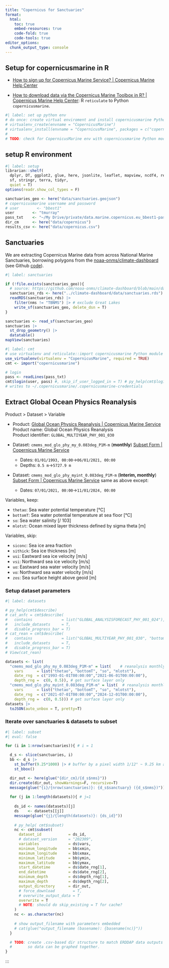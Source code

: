 ```yaml
---
title: "Copernicus for Sanctuaries"
format:
  html:
    toc: true
    embed-resources: true
    code-fold: true
    code-tools: true    
editor_options: 
  chunk_output_type: console
---
```


## Setup for copernicusmarine in R

-   [How to sign up for Copernicus Marine Service? | Copernicus Marine Help Center](https://help.marine.copernicus.eu/en/articles/4220332-how-to-sign-up-for-copernicus-marine-service)

-   [How to download data via the Copernicus Marine Toolbox in R? \| Copernicus Marine Help Center](https://help.marine.copernicus.eu/en/articles/8638253-how-to-download-data-via-the-copernicus-marine-toolbox-in-r#h_c480a903fd): R `reticulate` to Python `copernicusmarine`.

```r
#| label: set up python env
# do once: create virtual enviroment and install copernicusmarine Python module
# virtualenv_create(envname = "CopernicusMarine")
# virtualenv_install(envname = "CopernicusMarine", packages = c("copernicusmarine"))
# 
# TODO: check for CopernicusMarine env with copernicusmarine Python module
```

## setup R environment
```r
#| label: setup
librarian::shelf(
  dplyr, DT, ggplot2, glue, here, jsonlite, leaflet, mapview, ncdf4, readr, reticulate, 
  sf, stringr, terra, tidyr,
  quiet = T)
options(readr.show_col_types = F)

sanctuaries_geo <- here("data/sanctuaries.geojson")
# copernicusmarine username and password
# user        <- "bbest1"
user        <- "tmurray"
pass_txt    <- "~/My Drive/private/data.marine.copernicus.eu_bbest1-password.txt"
dir_cm      <- here("data/copernicus")
results_csv <- here("data/copernicus.csv")
```

## Sanctuaries

We are extracting Copernicus Marine data from across National Marine Sanctuaries, borrowing polygons from the [noaa-onms/climate-dashboard](https://github.com/noaa-onms/climate-dashboard) (see Github [code](https://noaa-onms.github.io/climate-dashboard/)).

```r
#| label: sanctuaries

if (!file.exists(sanctuaries_geo)){
  # source: https://github.com/noaa-onms/climate-dashboard/blob/main/data/sanctuaries.rds
  sanctuaries_rds <- here("../climate-dashboard/data/sanctuaries.rds")
  readRDS(sanctuaries_rds) |> 
    filter(nms != "TBNMS") |> # exclude Great Lakes
    write_sf(sanctuaries_geo, delete_dsn = T)
}

sanctuaries <- read_sf(sanctuaries_geo)
sanctuaries |> 
  st_drop_geometry() |> 
  datatable()
mapView(sanctuaries)
```


```r
#| label: cmt
# use virtualenv and reticulate::import copernicusmarine Python module
use_virtualenv(virtualenv = "CopernicusMarine", required = TRUE)
cmt <- import("copernicusmarine")

# login
pass <- readLines(pass_txt)
cmt$login(user, pass) #, skip_if_user_logged_in = T) # py_help(cmt$login)
# writes to ~/.copernicusmarine/.copernicusmarine-credentials
```

## Extract Global Ocean Physics Reanalysis

Product > Dataset > Variable

- Product: [Global Ocean Physics Reanalysis | Copernicus Marine Service](https://data.marine.copernicus.eu/product/GLOBAL_MULTIYEAR_PHY_001_030/description)\
  Product name: Global Ocean Physics Reanalysis\
  Product identifier: `GLOBAL_MULTIYEAR_PHY_001_030`

- Dataset: `cmems_mod_glo_phy_my_0.083deg_P1M-m` (**monthly**)
  [Subset Form | Copernicus Marine Service](https://data.marine.copernicus.eu/product/GLOBAL_MULTIYEAR_PHY_001_030/download?dataset=cmems_mod_glo_phy_my_0.083deg_P1M-m_202311)
  * Dates: `01/01/1993, 00:00`→`06/01/2021, 00:00`
  * Depths: `0.5 m`→`5727.9 m`

- Dataset: `cmems_mod_glo_phy_myint_0.083deg_P1M-m` (**Interim, monthly**)\
  [Subset Form | Copernicus Marine Service](https://data.marine.copernicus.eu/product/GLOBAL_MULTIYEAR_PHY_001_030/download?dataset=cmems_mod_glo_phy_myint_0.083deg_P1M-m_202311)
  same as above except:
  * Dates: `07/01/2021, 00:00`→`11/01/2024, 00:00`

Variables, keep:

- `thetao`: Sea water potential temperature [°C]
- `bottomT`: Sea water potential temperature at sea floor [°C]
- `so`: Sea water salinity [/ 103]
- `mlotst`: Ocean mixed layer thickness defined by sigma theta [m]

Variables, skip:

- `siconc`: Sea ice area fraction
- `sithick`: Sea ice thickness [m]
- `usi`: Eastward sea ice velocity [m/s]
- `vsi`: Northward sea ice velocity [m/s]
- `uo`: Eastward sea water velocity [m/s]
- `vo`:  Northward sea water velocity [m/s]
- `zos`: Sea surface height above geoid [m]

### Setup dataset parameters

```r
#| label: datasets

# py_help(cmt$describe)
# cat_anfc = cmt$describe(
#   contains             = list("GLOBAL_ANALYSISFORECAST_PHY_001_024"), 
#   include_datasets     = T,
#   disable_progress_bar = T)
# cat_rean = cmt$describe(
#   contains             = list("GLOBAL_MULTIYEAR_PHY_001_030", "bottomT"), 
#   include_datasets     = T,
#   disable_progress_bar = T)
# View(cat_rean)

datasets <- list(
  "cmems_mod_glo_phy_my_0.083deg_P1M-m" = list(    # reanalysis monthly
    vars      = list("thetao", "bottomT", "so", "mlotst"),
    date_rng  = c("1993-01-01T00:00:00","2021-06-01T00:00:00"),
    depth_rng =  c(0, 0.5)), # get surface layer only
  "cmems_mod_glo_phy_myint_0.083deg_P1M-m" = list(  # reanalysis monthly, interim
    vars      = list("thetao", "bottomT", "so", "mlotst"),
    date_rng  = c("2021-07-01T00:00:00","2024-12-01T00:00:00"),
    depth_rng =  c(0, 0.5))) # get surface layer only
datasets |> 
  toJSON(auto_unbox = T, pretty=T)
```

### Iterate over sanctuaries & datasets to subset

```r
#| label: subset
#| eval: false

for (i in 1:nrow(sanctuaries)){ # i = 1

  d_s <- slice(sanctuaries, i)
  bb <- d_s |> 
    st_buffer(9.25*1000) |> # buffer by a pixel width 1/12° ~ 9.25 km at equator
    st_bbox()

  dir_out <- here(glue("{dir_cm}/{d_s$nms}"))
  dir.create(dir_out, showWarnings=F, recursive=T)
  message(glue("{i}/{nrow(sanctuaries)}: {d_s$sanctuary} ({d_s$nms})"))
  
  for (j in 1:length(datasets)){ # j=1
    
    ds_id <- names(datasets)[j]
    ds    <- datasets[[j]]
    message(glue("{j}/{length(datasets)}: {ds_id}"))
    
    # py_help( cmt$subset)
    nc <- cmt$subset(
      dataset_id            = ds_id,
      # dataset_version     = "202309",
      variables             = ds$vars,
      minimum_longitude     = bb$xmin,
      maximum_longitude     = bb$xmax,
      minimum_latitude      = bb$ymin,
      maximum_latitude      = bb$ymax,
      start_datetime        = ds$date_rng[1],
      end_datetime          = ds$date_rng[2],
      minimum_depth         = ds$depth_rng[1],
      maximum_depth         = ds$depth_rng[2],
      output_directory      = dir_out,
      # force_download        = T,
      # overwrite_output_data = T
      overwrite = T
      # NOTE: should do skip_existing = T for cache?
    )
    nc <- as.character(nc)
    
    # show output_filename with parameters embedded
    # cat(glue("output_filename (basename): {basename(nc)}"))
  }

  # TODO: create .csv-based dir structure to match ERDDAP data outputs
  #       so data can be graphed together.
}
```

:::
